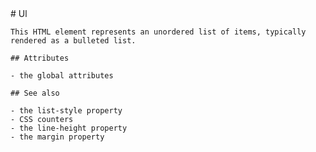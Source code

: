 
<MainHeader/>
<main>
  <article>
    # Ul

    This HTML element represents an unordered list of items, typically rendered as a bulleted list.

    ## Attributes

    - the global attributes

    ## See also

    - the list-style property
    - CSS counters
    - the line-height property
    - the margin property
  </article>
</main>